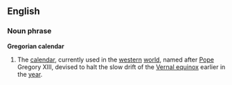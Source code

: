 ==English==
===Noun phrase===
'''Gregorian calendar'''

{{wikipedia}}
# The [[calendar]], currently used in the [[western]] [[world]], named after [[Pope]] Gregory XIII, devised to halt the slow drift of the [[Vernal equinox]] earlier in the [[year]].